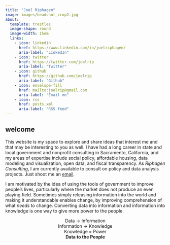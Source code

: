 ```yaml
---
title: "Joel Riphagen"
image: images/headshot_crop2.jpg
about:
  template: trestles
  image-shape: round
  image-width: 15em
  links: 
    - icon: linkedin
      href: https://www.linkedin.com/in/joelriphagen/
      aria-label: "LinkedIn"
    - icon: twitter
      href: https://twitter.com/joelrip
      aria-label: "Twitter"
    - icon: github
      href: https://github.com/joelrip
      aria-label: "Github"
    - icon: envelope-fill
      href: mailto:joelrip@gmail.com
      aria-label: "Email me"
    - icon: rss
      href: posts.xml
      aria-label: "RSS feed"
---
```


## welcome

This website is my space to explore and share ideas that interest me and that may be interesting to you as well. I have had a long career in state and local government and nonprofit consulting in Sacramento, California, and my areas of expertise include social policy, affordable housing, data modeling and visualization, open data, and fiscal transparency. As _Riphagen Consulting_, I am currently available to consult on policy and data analysis projects. Just shoot me an [email](mailto:joelrip@gmail.com).

I am motivated by the idea of using the tools of government to improve people's lives, particularly where the market does not produce an even playing field. Sometimes simply releasing information into the world and making it understandable enables change, by improving comprehension of what _needs_ to change. Converting data into information and information into knowledge is one way to give more power to the people.

<center>
Data -> Information
<br>Information -> Knowledge
<br>Knowledge = Power
<br>__Data to the People__
</center>

